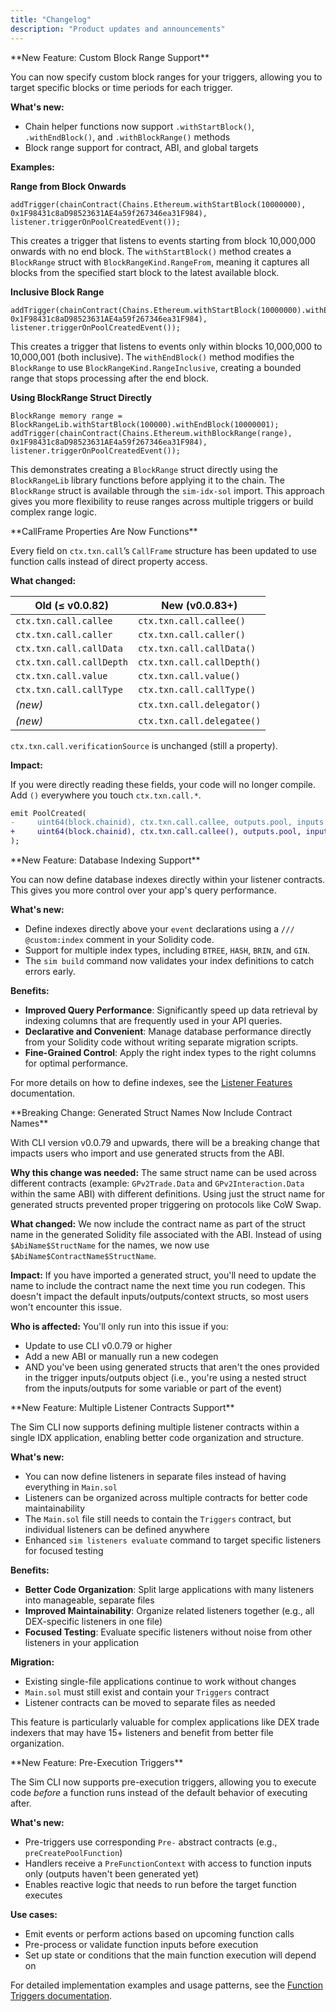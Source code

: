 ```yaml
---
title: "Changelog"
description: "Product updates and announcements"
---
```


<Update label="August 5, 2025" description="CLI v0.0.86">
  **New Feature: Custom Block Range Support**

  You can now specify custom block ranges for your triggers, allowing you to target specific blocks or time periods for each trigger.

  **What's new:**
  
  - Chain helper functions now support `.withStartBlock()`, `.withEndBlock()`, and `.withBlockRange()` methods
  - Block range support for contract, ABI, and global targets

  **Examples:** 

  **Range from Block Onwards**

  ```solidity
  addTrigger(chainContract(Chains.Ethereum.withStartBlock(10000000), 0x1F98431c8aD98523631AE4a59f267346ea31F984), listener.triggerOnPoolCreatedEvent());
  ```
  
  This creates a trigger that listens to events starting from block 10,000,000 onwards with no end block. The `withStartBlock()` method creates a `BlockRange` struct with `BlockRangeKind.RangeFrom`, meaning it captures all blocks from the specified start block to the latest available block.

  **Inclusive Block Range**

  ```solidity
  addTrigger(chainContract(Chains.Ethereum.withStartBlock(10000000).withEndBlock(10000001), 0x1F98431c8aD98523631AE4a59f267346ea31F984), listener.triggerOnPoolCreatedEvent());
  ```

  This creates a trigger that listens to events only within blocks 10,000,000 to 10,000,001 (both inclusive). The `withEndBlock()` method modifies the `BlockRange` to use `BlockRangeKind.RangeInclusive`, creating a bounded range that stops processing after the end block.

  **Using BlockRange Struct Directly**

  ```solidity
  BlockRange memory range = BlockRangeLib.withStartBlock(100000).withEndBlock(10000001);
  addTrigger(chainContract(Chains.Ethereum.withBlockRange(range), 0x1F98431c8aD98523631AE4a59f267346ea31F984), listener.triggerOnPoolCreatedEvent());
  ```

  This demonstrates creating a `BlockRange` struct directly using the `BlockRangeLib` library functions before applying it to the chain. The `BlockRange` struct is available through the `sim-idx-sol` import. This approach gives you more flexibility to reuse ranges across multiple triggers or build complex range logic.
</Update>

<Update label="July 25, 2025" description="CLI v0.0.83">
  **CallFrame Properties Are Now Functions**

  Every field on `ctx.txn.call`’s `CallFrame` structure has been updated to use function calls instead of direct property access.

  **What changed:**

  | Old (≤ v0.0.82)          | New (v0.0.83+)             |
  | ------------------------ | -------------------------- |
  | `ctx.txn.call.callee`    | `ctx.txn.call.callee()`    |
  | `ctx.txn.call.caller`    | `ctx.txn.call.caller()`    |
  | `ctx.txn.call.callData`  | `ctx.txn.call.callData()`  |
  | `ctx.txn.call.callDepth` | `ctx.txn.call.callDepth()` |
  | `ctx.txn.call.value`     | `ctx.txn.call.value()`     |
  | `ctx.txn.call.callType`  | `ctx.txn.call.callType()`  |
  | *(new)*                  | `ctx.txn.call.delegator()` |
  | *(new)*                  | `ctx.txn.call.delegatee()` |

  `ctx.txn.call.verificationSource` is unchanged (still a property).

  **Impact:**

  If you were directly reading these fields, your code will no longer compile. Add `()` everywhere you touch `ctx.txn.call.*`.

  ```diff Example (UniswapV3Factory Listener)
  emit PoolCreated(
  -     uint64(block.chainid), ctx.txn.call.callee, outputs.pool, inputs.tokenA, inputs.tokenB, inputs.fee
  +     uint64(block.chainid), ctx.txn.call.callee(), outputs.pool, inputs.tokenA, inputs.tokenB, inputs.fee
  );
  ```
  
</Update>

<Update label="July 23, 2025" description="CLI v0.0.82">
  **New Feature: Database Indexing Support**

  You can now define database indexes directly within your listener contracts. This gives you more control over your app's query performance.

  **What's new:**
  
  - Define indexes directly above your `event` declarations using a `/// @custom:index` comment in your Solidity code.
  - Support for multiple index types, including `BTREE`, `HASH`, `BRIN`, and `GIN`.
  - The `sim build` command now validates your index definitions to catch errors early.

  **Benefits:**

  - **Improved Query Performance**: Significantly speed up data retrieval by indexing columns that are frequently used in your API queries.
  - **Declarative and Convenient**: Manage database performance directly from your Solidity code without writing separate migration scripts.
  - **Fine-Grained Control**: Apply the right index types to the right columns for optimal performance.

  For more details on how to define indexes, see the [Listener Features](/idx/listener/features#db-indexes) documentation.
</Update>

<Update label="July 16, 2025" description="CLI v0.0.79">
  **Breaking Change: Generated Struct Names Now Include Contract Names**

  With CLI version v0.0.79 and upwards, there will be a breaking change that impacts users who import and use generated structs from the ABI.

  **Why this change was needed:**
  The same struct name can be used across different contracts (example: `GPv2Trade.Data` and `GPv2Interaction.Data` within the same ABI) with different definitions. Using just the struct name for generated structs prevented proper triggering on protocols like CoW Swap.

  **What changed:**
  We now include the contract name as part of the struct name in the generated Solidity file associated with the ABI. Instead of using `$AbiName$StructName` for the names, we now use `$AbiName$ContractName$StructName`.

  **Impact:**
  If you have imported a generated struct, you'll need to update the name to include the contract name the next time you run codegen. This doesn't impact the default inputs/outputs/context structs, so most users won't encounter this issue.

  **Who is affected:**
  You'll only run into this issue if you:
  - Update to use CLI v0.0.79 or higher
  - Add a new ABI or manually run a new codegen
  - AND you've been using generated structs that aren't the ones provided in the trigger inputs/outputs object (i.e., you're using a nested struct from the inputs/outputs for some variable or part of the event)
</Update>

<Update label="July 15, 2025" description="CLI v0.0.78">
  **New Feature: Multiple Listener Contracts Support**

  The Sim CLI now supports defining multiple listener contracts within a single IDX application, enabling better code organization and structure.

  **What's new:**
  - You can now define listeners in separate files instead of having everything in `Main.sol`
  - Listeners can be organized across multiple contracts for better code maintainability
  - The `Main.sol` file still needs to contain the `Triggers` contract, but individual listeners can be defined anywhere
  - Enhanced `sim listeners evaluate` command to target specific listeners for focused testing

  **Benefits:**
  - **Better Code Organization**: Split large applications with many listeners into manageable, separate files
  - **Improved Maintainability**: Organize related listeners together (e.g., all DEX-specific listeners in one file)
  - **Focused Testing**: Evaluate specific listeners without noise from other listeners in your application

  **Migration:**
  - Existing single-file applications continue to work without changes
  - `Main.sol` must still exist and contain your `Triggers` contract
  - Listener contracts can be moved to separate files as needed

  This feature is particularly valuable for complex applications like DEX trade indexers that may have 15+ listeners and benefit from better file organization.
</Update>

<Update label="July 4, 2025" description="CLI v0.0.73">
  **New Feature: Pre-Execution Triggers**

  The Sim CLI now supports pre-execution triggers, allowing you to execute code _before_ a function runs instead of the default behavior of executing after.

  **What's new:**
  - Pre-triggers use corresponding `Pre-` abstract contracts (e.g., `preCreatePoolFunction`)
  - Handlers receive a `PreFunctionContext` with access to function inputs only (outputs haven't been generated yet)
  - Enables reactive logic that needs to run before the target function executes

  **Use cases:**
  - Emit events or perform actions based on upcoming function calls
  - Pre-process or validate function inputs before execution
  - Set up state or conditions that the main function execution will depend on

  For detailed implementation examples and usage patterns, see the [Function Triggers documentation](/idx/listener#function-triggers).
</Update>
